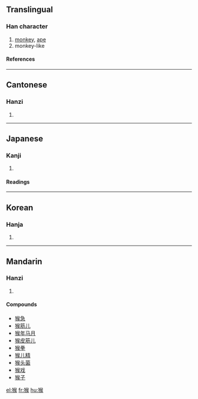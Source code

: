==Translingual==
===Han character===
{{Han char|rn=94|rad=犬|as=09|sn=12|four=4723<sub>4</sub>|canj=大竹人弓大 (KHONK)}}
# [[monkey]], [[ape]]
# monkey-like
====References====
{{Han ref|kx=0715.170|dkj=20553|dj=1127.120|hdz=21358.110|uh=7334|ud=29492|bh=B555|bd=46421}}

----
==Cantonese==
===Hanzi===
{{yue-hanzi|jyut=hau4|y=hau4}}
# {{defn|Cantonese}}

----
==Japanese==
===Kanji===
{{ja-kanji|grade=|rs=犬09}}
# {{defn|Japanese}} 
====Readings====
{{ja-readings|on=[[こう]] (kō), [[ご]] (go)|kun=[[さる]] (saru)}}

----
==Korean==
===Hanja===
{{ko-hanja|hangeul=후|eumhun=|rv=hu|mr=hu|y=hwu}}
# {{defn|Korean}}

----
==Mandarin==
===Hanzi===
{{cmn-hanzi|pin=[[hóu]] (hou2)|wg=hou<sup>2</sup>}}
# {{defn|Mandarin}}

====Compounds====
*[[猴急]]
*[[猴筋儿]]
*[[猴年马月]]
*[[猴皮筋儿]]
*[[猴拳]]
*[[猴儿精]]
*[[猴头菌]]
*[[猴戏]]
*[[猴子]]

[[el:猴]]
[[fr:猴]]
[[hu:猴]]